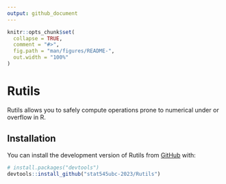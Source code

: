```yaml
---
output: github_document
---
```


<!-- README.md is generated from README.Rmd. Please edit that file -->

```r
knitr::opts_chunk$set(
  collapse = TRUE,
  comment = "#>",
  fig.path = "man/figures/README-",
  out.width = "100%"
)
```

# Rutils

<!-- badges: start -->
<!-- badges: end -->

Rutils allows you to safely compute operations prone to 
numerical under or overflow in R.

## Installation

You can install the development version of Rutils from [GitHub](https://github.com/) with:

``` r
# install.packages("devtools")
devtools::install_github("stat545ubc-2023/Rutils")
```

